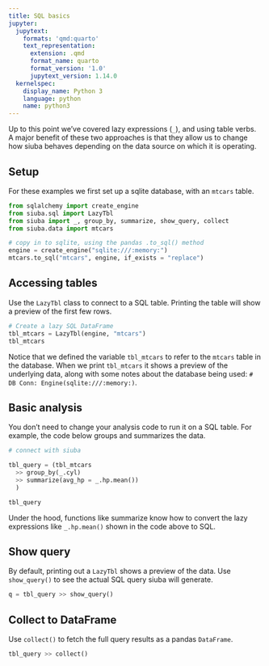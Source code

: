 ```yaml
---
title: SQL basics
jupyter:
  jupytext:
    formats: 'qmd:quarto'
    text_representation:
      extension: .qmd
      format_name: quarto
      format_version: '1.0'
      jupytext_version: 1.14.0
  kernelspec:
    display_name: Python 3
    language: python
    name: python3
---
```




Up to this point we've covered lazy expressions (`_`), and using table verbs. A major benefit of these two approaches is that they allow us to change how siuba behaves depending on the data source on which it is operating.

## Setup

For these examples we first set up a sqlite database, with an `mtcars` table.

```python
from sqlalchemy import create_engine
from siuba.sql import LazyTbl
from siuba import _, group_by, summarize, show_query, collect 
from siuba.data import mtcars

# copy in to sqlite, using the pandas .to_sql() method
engine = create_engine("sqlite:///:memory:")
mtcars.to_sql("mtcars", engine, if_exists = "replace")
```

## Accessing tables

Use the `LazyTbl` class to connect to a SQL table.
Printing the table will show a preview of the first few rows.

```python
# Create a lazy SQL DataFrame
tbl_mtcars = LazyTbl(engine, "mtcars")
tbl_mtcars
```

Notice that we defined the variable `tbl_mtcars` to refer to the `mtcars` table in the database.
When we print `tbl_mtcars` it shows a preview of the underlying data,
along with some notes about the database being used: `# DB Conn: Engine(sqlite:///:memory:)`.



## Basic analysis

You don't need to change your analysis code to run it on a SQL table.
For example, the code below groups and summarizes the data.



```python
# connect with siuba

tbl_query = (tbl_mtcars
  >> group_by(_.cyl)
  >> summarize(avg_hp = _.hp.mean())
  )

tbl_query
```

Under the hood, functions like summarize know how to convert the lazy expressions like `_.hp.mean()` shown in the code above to SQL.


## Show query

By default, printing out a `LazyTbl` shows a preview of the data.
Use `show_query()` to see the actual SQL query siuba will generate.

```python
q = tbl_query >> show_query()
```

## Collect to DataFrame

Use `collect()` to fetch the full query results as a pandas `DataFrame`.

```python
tbl_query >> collect()
```


